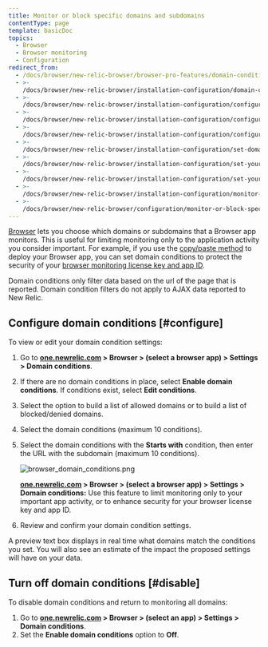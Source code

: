 ```yaml
---
title: Monitor or block specific domains and subdomains
contentType: page
template: basicDoc
topics:
  - Browser
  - Browser monitoring
  - Configuration
redirect_from:
  - /docs/browser/new-relic-browser/browser-pro-features/domain-conditions/
  - >-
    /docs/browser/new-relic-browser/installation-configuration/domain-conditions/
  - >-
    /docs/browser/new-relic-browser/installation-configuration/configuring-domain-conditions/
  - >-
    /docs/browser/new-relic-browser/installation-configuration/configure-domain-conditions/
  - >-
    /docs/browser/new-relic-browser/installation-configuration/configure-your-monitoring-specific-domains/
  - >-
    /docs/browser/new-relic-browser/installation-configuration/set-domains-monitor-your-application/
  - >-
    /docs/browser/new-relic-browser/installation-configuration/set-your-browser-app-monitor-specific-domains-domain-conditions/
  - >-
    /docs/browser/new-relic-browser/installation-configuration/set-your-browser-app-monitor-specific-domains/
  - >-
    /docs/browser/new-relic-browser/installation-configuration/monitor-or-block-specific-domains/
  - >-
    /docs/browser/new-relic-browser/configuration/monitor-or-block-specific-domains/
---
```


[Browser](/docs/browser/new-relic-browser/getting-started/introduction-new-relic-browser) lets you choose which domains or subdomains that a Browser app monitors. This is useful for limiting monitoring only to the application activity you consider important. For example, if you use the [copy/paste method](/docs/browser/new-relic-browser/installation-configuration/add-apps-new-relic-browser) to deploy your Browser app, you can set domain conditions to protect the security of your [browser monitoring license key and app ID](/docs/browser/new-relic-browser/installation-configuration/copy-browser-monitoring-license-key-app-id).

<Callout variant="tip">
  Domain conditions only filter data based on the url of the page that is reported. Domain condition filters do not apply to AJAX data reported to New Relic.
</Callout>

## Configure domain conditions [#configure]

To view or edit your domain condition settings:

1. Go to **[one.newrelic.com](https://one.newrelic.com) > Browser > (select a browser app) > Settings > Domain conditions**.
2. If there are no domain conditions in place, select **Enable domain conditions**. If conditions exist, select **Edit conditions**.
3. Select the option to build a list of allowed domains or to build a list of blocked/denied domains.
4. Select the domain conditions (maximum 10 conditions).
5. Select the domain conditions with the **Starts with** condition, then enter the URL with the subdomain (maximum 10 conditions).

   ![browser_domain_conditions.png](./images/browser_domain_conditions.png "browser_domain_conditions.png")

   **[one.newrelic.com](https://one.newrelic.com) > Browser > (select a browser app) > Settings > Domain conditions:** Use this feature to limit monitoring only to your important app activity, or to enhance security for your browser license key and app ID.
6. Review and confirm your domain condition settings.

A preview text box displays in real time what domains match the conditions you set. You will also see an estimate of the impact the proposed settings will have on your data.

## Turn off domain conditions [#disable]

To disable domain conditions and return to monitoring all domains:

1. Go to **[one.newrelic.com](https://one.newrelic.com) > Browser > (select an app) > Settings > Domain conditions**.
2. Set the **Enable domain conditions** option to **Off**.

